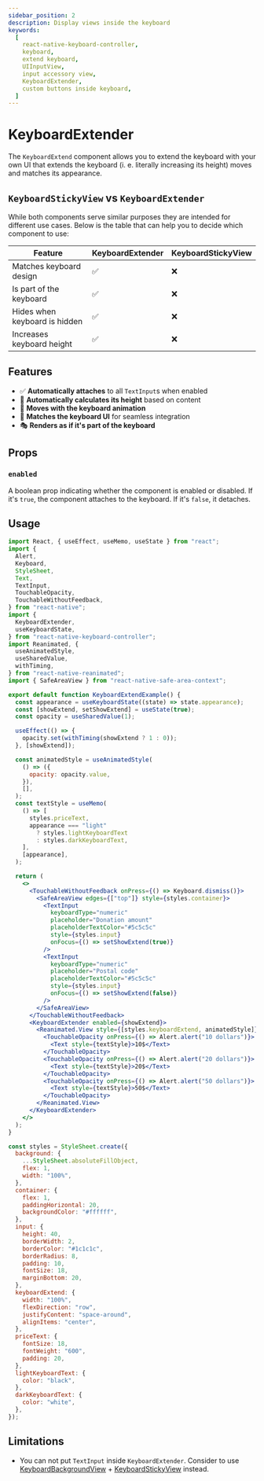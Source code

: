 ```yaml
---
sidebar_position: 2
description: Display views inside the keyboard
keywords:
  [
    react-native-keyboard-controller,
    keyboard,
    extend keyboard,
    UIInputView,
    input accessory view,
    KeyboardExtender,
    custom buttons inside keyboard,
  ]
---
```


# KeyboardExtender


<div style={{ display: "flex", justifyContent: "center", marginBottom: 20 }}>
  <Lottie
    className="lottie"
    animationData={lottie}
    style={{ width: 400, height: 400 }}
    loop
  />
</div>

The `KeyboardExtend` component allows you to extend the keyboard with your own UI that extends the keyboard (i. e. literally increasing its height) moves and matches its appearance.

## `KeyboardStickyView` vs `KeyboardExtender`

While both components serve similar purposes they are intended for different use cases. Below is the table that can help you to decide which component to use:

| Feature                       | KeyboardExtender | KeyboardStickyView |
| ----------------------------- | ---------------- | ------------------ |
| Matches keyboard design       | ✅               | ❌                 |
| Is part of the keyboard       | ✅               | ❌                 |
| Hides when keyboard is hidden | ✅               | ❌                 |
| Increases keyboard height     | ✅               | ❌                 |

## Features

- ✅ **Automatically attaches** to all `TextInput`s when enabled
- 📏 **Automatically calculates its height** based on content
- 🎯 **Moves with the keyboard animation**
- 🎨 **Matches the keyboard UI** for seamless integration
- 🎭 **Renders as if it's part of the keyboard**

## Props

### `enabled`

A boolean prop indicating whether the component is enabled or disabled. If it's `true`, the component attaches to the keyboard. If it's `false`, it detaches.

## Usage

```jsx
import React, { useEffect, useMemo, useState } from "react";
import {
  Alert,
  Keyboard,
  StyleSheet,
  Text,
  TextInput,
  TouchableOpacity,
  TouchableWithoutFeedback,
} from "react-native";
import {
  KeyboardExtender,
  useKeyboardState,
} from "react-native-keyboard-controller";
import Reanimated, {
  useAnimatedStyle,
  useSharedValue,
  withTiming,
} from "react-native-reanimated";
import { SafeAreaView } from "react-native-safe-area-context";

export default function KeyboardExtendExample() {
  const appearance = useKeyboardState((state) => state.appearance);
  const [showExtend, setShowExtend] = useState(true);
  const opacity = useSharedValue(1);

  useEffect(() => {
    opacity.set(withTiming(showExtend ? 1 : 0));
  }, [showExtend]);

  const animatedStyle = useAnimatedStyle(
    () => ({
      opacity: opacity.value,
    }),
    [],
  );
  const textStyle = useMemo(
    () => [
      styles.priceText,
      appearance === "light"
        ? styles.lightKeyboardText
        : styles.darkKeyboardText,
    ],
    [appearance],
  );

  return (
    <>
      <TouchableWithoutFeedback onPress={() => Keyboard.dismiss()}>
        <SafeAreaView edges={["top"]} style={styles.container}>
          <TextInput
            keyboardType="numeric"
            placeholder="Donation amount"
            placeholderTextColor="#5c5c5c"
            style={styles.input}
            onFocus={() => setShowExtend(true)}
          />
          <TextInput
            keyboardType="numeric"
            placeholder="Postal code"
            placeholderTextColor="#5c5c5c"
            style={styles.input}
            onFocus={() => setShowExtend(false)}
          />
        </SafeAreaView>
      </TouchableWithoutFeedback>
      <KeyboardExtender enabled={showExtend}>
        <Reanimated.View style={[styles.keyboardExtend, animatedStyle]}>
          <TouchableOpacity onPress={() => Alert.alert("10 dollars")}>
            <Text style={textStyle}>10$</Text>
          </TouchableOpacity>
          <TouchableOpacity onPress={() => Alert.alert("20 dollars")}>
            <Text style={textStyle}>20$</Text>
          </TouchableOpacity>
          <TouchableOpacity onPress={() => Alert.alert("50 dollars")}>
            <Text style={textStyle}>50$</Text>
          </TouchableOpacity>
        </Reanimated.View>
      </KeyboardExtender>
    </>
  );
}

const styles = StyleSheet.create({
  background: {
    ...StyleSheet.absoluteFillObject,
    flex: 1,
    width: "100%",
  },
  container: {
    flex: 1,
    paddingHorizontal: 20,
    backgroundColor: "#ffffff",
  },
  input: {
    height: 40,
    borderWidth: 2,
    borderColor: "#1c1c1c",
    borderRadius: 8,
    padding: 10,
    fontSize: 18,
    marginBottom: 20,
  },
  keyboardExtend: {
    width: "100%",
    flexDirection: "row",
    justifyContent: "space-around",
    alignItems: "center",
  },
  priceText: {
    fontSize: 18,
    fontWeight: "600",
    padding: 20,
  },
  lightKeyboardText: {
    color: "black",
  },
  darkKeyboardText: {
    color: "white",
  },
});
```

## Limitations

- You can not put `TextInput` inside `KeyboardExtender`. Consider to use [KeyboardBackgroundView](../views/keyboard-background-view) + [KeyboardStickyView](../../api/components/keyboard-sticky-view) instead.
